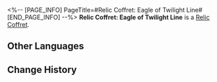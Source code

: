 <%-- [PAGE_INFO]
PageTitle=#Relic Coffret: Eagle of Twilight Line#
[END_PAGE_INFO] --%>
{{Item Infobox
|id          = 71009
|image       = Item Relic Coffret- Eagle of Twilight Line.png{{subst:void|<!--$UPLOAD:<<SpriteOutput/ItemFigures/71009.png>-<Item Relic Coffret- Eagle of Twilight Line.png>-<Item Icons>>-->}}
|type        = Relic Coffret
|invCategory = Valuables
|rarity      = 5
|effect      = 
|description = A device used to collect and restore the Lightdust in the Fragmentum to its original form. Use this to obtain a random 5-star relic from the Eagle of Twilight Line set.
}}
{{Description|You never know what's in the box until you open it.<br /><br />''"So it's essentially like buying a lottery ticket?"<br />"At least we don't need to worry about finding a cat that is both dead and alive."''}}
'''Relic Coffret: Eagle of Twilight Line''' is a [[Relic Coffret]].

==Other Languages==
{{Other Languages
|en   = Relic Coffret: Eagle of Twilight Line
|zhs  = 遗器铸盒：晨昏交界的翔鹰
|zht  = 遺器鑄盒：晨昏交界的翔鷹
|ja   = 遺物ボックス：昼夜の狭間を翔ける鷹
|ko   = 유물 주조함: 밤낮의 경계를 나는 매
|es   = Cofre de artefactos: Águila del crepúsculo
|fr   = Coffret à relique&nbsp;: Aigle de la frontière du crépuscule
|ru   = Сундук с Реликвиями: Орёл сумеречного рубежа
|th   = กล่องรีลิกส์: Eagle of Twilight Line
|vi   = Hộp Đúc Di Vật: Chim Ưng Ranh Giới Ngày Đêm
|de   = Reliktkästchen: Adler des Zwielichts
|id   = Relic Coffret: Eagle of Twilight Line
|pt   = Cofre de Relíquia: Águia da Linha do Crepúsculo
}}

==Change History==
{{Change History|1.0}}